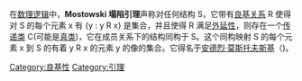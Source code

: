 在[[数理逻辑|数理逻辑]]中，'''Mostowski 塌陷引理'''声称对任何结构 S，它带有[[良基关系|良基关系]] R 使得对 S 的每个元素 x  有 {y : y R x} 是集合，并且使得 R 满足[[外延性|外延性]]，则存在一个[[传递集合|传递类]] C(可能是[[真类|真类]])，它在成员关系下的结构同构于 S。这个同构映射 S 的每个元素 x 到 S 的有着 y R x 的元素 y 的像的集合。它得名于[[安德烈·莫斯托夫斯基|安德烈·莫斯托夫斯基]]（{{lang|en|Andrzej Mostowski}})。

[[Category:良基性|Category:良基性]]
[[Category:引理|Category:引理]]

{{math-stub}}